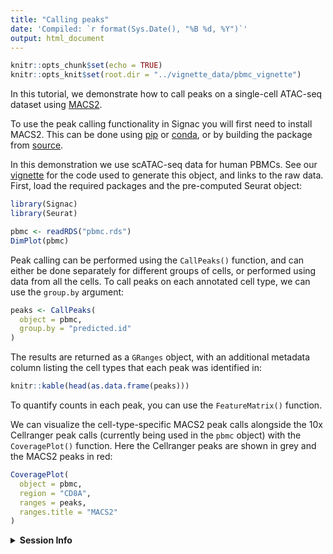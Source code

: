 ```yaml
---
title: "Calling peaks"
date: 'Compiled: `r format(Sys.Date(), "%B %d, %Y")`'
output: html_document
---
```


```r
knitr::opts_chunk$set(echo = TRUE)
knitr::opts_knit$set(root.dir = "../vignette_data/pbmc_vignette")
```

In this tutorial, we demonstrate how to call peaks on a single-cell ATAC-seq
dataset using [MACS2](https://github.com/macs3-project/MACS).

To use the peak calling functionality in Signac you will first need to install
MACS2. This can be done using [pip](https://pypi.org/project/MACS2/) or
[conda](https://anaconda.org/bioconda/macs2), or by building the package
from [source](https://github.com/macs3-project/MACS).

In this demonstration we use scATAC-seq data for human PBMCs. See our
[vignette](pbmc_vignette.html) for the code used to generate this object,
and links to the raw data. First, load the required packages and the
pre-computed Seurat object:

```r
library(Signac)
library(Seurat)

pbmc <- readRDS("pbmc.rds")
DimPlot(pbmc)
```

Peak calling can be performed using the `CallPeaks()` function, and can either
be done separately for different groups of cells, or performed using data from
all the cells. To call peaks on each annotated cell type, we can use the 
`group.by` argument:

```r
peaks <- CallPeaks(
  object = pbmc,
  group.by = "predicted.id"
)
```

The results are returned as a `GRanges` object, with an additional metadata column
listing the cell types that each peak was identified in:

```r
knitr::kable(head(as.data.frame(peaks)))
```

To quantify counts in each peak, you can use the `FeatureMatrix()` function.

We can visualize the cell-type-specific MACS2 peak calls alongside the 10x Cellranger
peak calls (currently being used in the `pbmc` object) with the `CoveragePlot()`
function. Here the Cellranger peaks are shown in grey and the MACS2 peaks in red:

```r
CoveragePlot(
  object = pbmc,
  region = "CD8A",
  ranges = peaks,
  ranges.title = "MACS2"
)
```
<details>
  <summary>**Session Info**</summary>
  
```r
sessionInfo()
```

</details>
